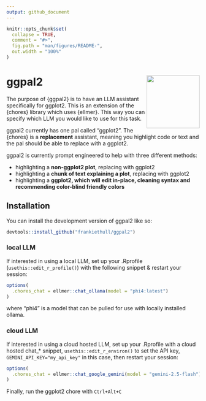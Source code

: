 ```yaml
---
output: github_document
---
```


<!-- README.md is generated from README.Rmd. Please edit that file -->

```r
knitr::opts_chunk$set(
  collapse = TRUE,
  comment = "#>",
  fig.path = "man/figures/README-",
  out.width = "100%"
)
```

# ggpal2 <img src="man/figures/logo.png" align="right" height="138" alt="" />

<!-- badges: start -->
<!-- badges: end -->

The purpose of {ggpal2} is to have an LLM assistant specifically for ggplot2. This is an extension of the {chores} library which uses {ellmer}. This way you can specify which LLM you would like to use for this task. 

ggpal2 currently has one pal called "ggplot2". The {chores} is a **replacement** assistant, meaning you highlight code or text and the pal should be able to replace with a ggplot2. 

ggpal2 is currently prompt engineered to help with three different methods:     

 - highlighting a **non-ggplot2 plot**, replacing with ggplot2    
 - highlighting a **chunk of text explaining a plot**, replacing with ggplot2    
 - highlighting a **ggplot2, which will edit in-place, cleaning syntax and recommending color-blind friendly colors**   


## Installation

You can install the development version of ggpal2 like so:

``` r
devtools::install_github("frankiethull/ggpal2")
```

### local LLM

If interested in using a local LLM, set up your .Rprofile (`usethis::edit_r_profile()`) with the following snippet & restart your session:

```r
options(
  .chores_chat = ellmer::chat_ollama(model = "phi4:latest")
)
```

where "phi4" is a model that can be pulled for use with locally installed ollama.

### cloud LLM

If interested in using a cloud hosted LLM, set up your .Rprofile with a cloud hosted chat_* snippet, `usethis::edit_r_environ()` to set the API key, `GEMINI_API_KEY="my_api_key"` in this case, then restart your session:

```r
options(
  .chores_chat = ellmer::chat_google_gemini(model = "gemini-2.5-flash")
)
```

Finally, run the ggplot2 chore with `Ctrl+Alt+C`
